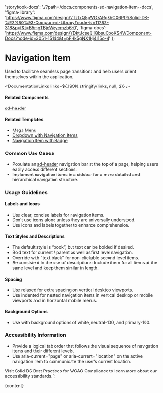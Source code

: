 

  'storybook-docs': './?path=/docs/components-sd-navigation-item--docs',
  'figma-library':
    'https://www.figma.com/design/VTztxQ5pWG7ARg8hCX6PfR/Solid-DS-%E2%80%93-Component-Library?node-id=11782-318&p=f&t=B5mgTBjcWeycmzb6-0',
  'figma-docs':
    'https://www.figma.com/design/YDktJcseQIIQbsuCpoKS4V/Component-Docs?node-id=3051-15144&t=pFHk5gNX1Hj4l15o-4'
};

# Navigation Item

Used to facilitate seamless page transitions and help users orient themselves within the application.

<DefaultStory />

<DocumentationLinks links=${JSON.stringify(links, null, 2)} />

#### Related Components

[sd-header](./?path=/docs/components-sd-header--docs)

#### Related Templates

- [Mega Menu](./?path=/docs/templates-mega-menu--docs)
- [Dropdown with Navigation Items](./?path=/docs/templates-dropdown--docs#dropdown-with-navigation-items)
- [Navigation Item with Badge](./?path=/docs/templates-badge--docs#navigation%20item%20with%20badge)

### Common Use Cases

- Populate an [sd-header](./?path=/docs/components-sd-header--docs) navigation bar at the top of a page, helping users easily access different sections.
- Implement navigation items in a sidebar for a more detailed and hierarchical navigation structure.

### Usage Guidelines

#### Labels and Icons

- Use clear, concise labels for navigation items.
- Don’t use icons alone unless they are universally understood.
- Use icons and labels together to enhance comprehension.

#### Text Styles and Descriptions

- The default style is “book”, but text can be bolded if desired.
- Bold text for current / parent as well as first level navigation.
- Override with ”text.black” for non-clickable second level items.
- Be consistent in the use of descriptions: Include them for all items at the same level and keep them similar in length.

#### Spacing

- Use relaxed for extra spacing on vertical desktop viewports.
- Use indented for nested navigation items in vertical desktop or mobile viewports and in horizontal mobile menus.

#### Background Options

- Use with background options of white, neutral-100, and primary-100.

### Accessibility Information

- Provide a logical tab order that follows the visual sequence of navigation items and their different levels.
- Use aria-current="page" or aria-current="location" on the active navigation item to communicate the user’s current location.

Visit <sd-link href="https://www.figma.com/design/VTztxQ5pWG7ARg8hCX6PfR/Solid-DS-%E2%80%93-Component-Library?node-id=38262-58412&t=1qhfYXrbNhSCYCzZ-4" target="_blank">Solid DS Best Practices for WCAG Compliance</sd-link> to learn more about our accessibility standards.`;

<Meta title="Components/sd-navigation-item/Overview" />

<OverviewFormatter story={SdNavigationItemStories.Default}>{content}</OverviewFormatter>
